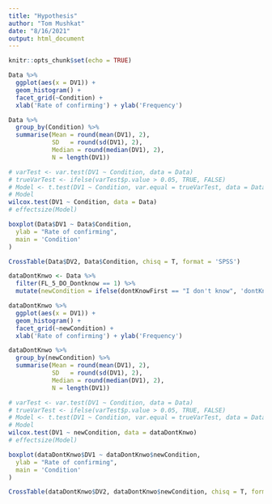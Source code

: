 ```yaml
---
title: "Hypothesis"
author: "Tom Mushkat"
date: "8/16/2021"
output: html_document
---
```


```r
knitr::opts_chunk$set(echo = TRUE)
```

```r
Data %>% 
  ggplot(aes(x = DV1)) + 
  geom_histogram() + 
  facet_grid(~Condition) + 
  xlab('Rate of confirming') + ylab('Frequency')

Data %>% 
  group_by(Condition) %>% 
  summarise(Mean = round(mean(DV1), 2),
            SD   = round(sd(DV1), 2),
            Median = round(median(DV1), 2),
            N = length(DV1))

# varTest <- var.test(DV1 ~ Condition, data = Data)
# trueVarTest <- ifelse(varTest$p.value > 0.05, TRUE, FALSE)
# Model <- t.test(DV1 ~ Condition, var.equal = trueVarTest, data = Data)
# Model
wilcox.test(DV1 ~ Condition, data = Data)
# effectsize(Model)

boxplot(Data$DV1 ~ Data$Condition,
  ylab = "Rate of confirming",
  main = 'Condition'
)


```

```r
CrossTable(Data$DV2, Data$Condition, chisq = T, format = 'SPSS')
```

```r
dataDontKnwo <- Data %>%
  filter(FL_5_DO_Dontknow == 1) %>%
  mutate(newCondition = ifelse(dontKnowFirst == "I don't know", 'dontKnow', 'Know'))

dataDontKnwo %>% 
  ggplot(aes(x = DV1)) + 
  geom_histogram() + 
  facet_grid(~newCondition) + 
  xlab('Rate of confirming') + ylab('Frequency')

dataDontKnwo %>% 
  group_by(newCondition) %>% 
  summarise(Mean = round(mean(DV1), 2),
            SD   = round(sd(DV1), 2),
            Median = round(median(DV1), 2),
            N = length(DV1))

# varTest <- var.test(DV1 ~ Condition, data = Data)
# trueVarTest <- ifelse(varTest$p.value > 0.05, TRUE, FALSE)
# Model <- t.test(DV1 ~ Condition, var.equal = trueVarTest, data = Data)
# Model
wilcox.test(DV1 ~ newCondition, data = dataDontKnwo)
# effectsize(Model)

boxplot(dataDontKnwo$DV1 ~ dataDontKnwo$newCondition,
  ylab = "Rate of confirming",
  main = 'Condition'
)


```

```r
CrossTable(dataDontKnwo$DV2, dataDontKnwo$newCondition, chisq = T, format = 'SPSS')
```